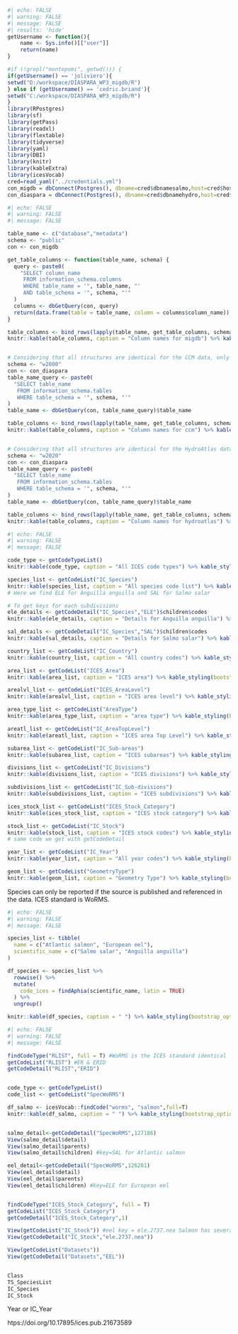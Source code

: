 ```r
#| echo: FALSE
#| warning: FALSE
#| message: FALSE
#| results: 'hide'
getUsername <- function(){
	name <- Sys.info()[["user"]]
	return(name)
}

#if (!grepl("montepomi", getwd())) {
if(getUsername() == 'joliviero'){
setwd("D:/workspace/DIASPARA_WP3_migdb/R")
} else if (getUsername() == 'cedric.briand'){
setwd("C:/workspace/DIASPARA_WP3_migdb/R")
}
library(RPostgres)
library(sf)
library(getPass)
library(readxl)
library(flextable)
library(tidyverse)
library(yaml)
library(DBI)
library(knitr)
library(kableExtra)
library(icesVocab)
cred=read_yaml("../credentials.yml")
con_migdb = dbConnect(Postgres(), dbname=cred$dbnamesalmo,host=cred$host,port=cred$port,user=cred$userdiaspara, password=cred$passworddiaspara)
con_diaspara = dbConnect(Postgres(), dbname=cred$dbnamehydro,host=cred$host,port=cred$port,user=cred$userdiaspara, password=cred$passworddiaspara)
```


```r
#| echo: FALSE
#| warning: FALSE
#| message: FALSE

table_name <- c("database","metadata")
schema <- "public"
con <- con_migdb

get_table_columns <- function(table_name, schema) {
  query <- paste0(
    "SELECT column_name 
     FROM information_schema.columns 
     WHERE table_name = '", table_name, "' 
     AND table_schema = '", schema, "'"
  )
  columns <- dbGetQuery(con, query)
  return(data.frame(table = table_name, column = columns$column_name))
}

table_columns <- bind_rows(lapply(table_name, get_table_columns, schema))
knitr::kable(table_columns, caption = "Column names for migdb") %>% kable_styling(bootstrap_options = c("striped", "hover", "condensed")) 


# Considering that all structures are identical for the CCM data, only one schema is checked
schema <- "w2000"
con <- con_diaspara
table_name_query <- paste0(
  "SELECT table_name 
   FROM information_schema.tables 
   WHERE table_schema = '", schema, "'"
)
table_name <- dbGetQuery(con, table_name_query)$table_name

table_columns <- bind_rows(lapply(table_name, get_table_columns, schema))
knitr::kable(table_columns, caption = "Column names for ccm") %>% kable_styling(bootstrap_options = c("striped", "hover", "condensed"))


# Considering that all structures are identical for the HydroAtlas data, only one schema is checked
schema <- "w2020"
con <- con_diaspara
table_name_query <- paste0(
  "SELECT table_name 
   FROM information_schema.tables 
   WHERE table_schema = '", schema, "'"
)
table_name <- dbGetQuery(con, table_name_query)$table_name

table_columns <- bind_rows(lapply(table_name, get_table_columns, schema))
knitr::kable(table_columns, caption = "Column names for hydroatlas") %>% kable_styling(bootstrap_options = c("striped", "hover", "condensed"))
```

```r
#| echo: FALSE
#| warning: FALSE
#| message: FALSE

code_type <- getCodeTypeList()
knitr::kable(code_type, caption = "All ICES code types") %>% kable_styling(bootstrap_options = c("striped", "hover", "condensed"))

species_list <- getCodeList("IC_Species")
knitr::kable(species_list, caption = "All species code list") %>% kable_styling(bootstrap_options = c("striped", "hover", "condensed"))
# Here we find ELE for Anguilla anguilla and SAL for Salmo salar

# To get keys for each subdivisions
ele_details <- getCodeDetail("IC_Species","ELE")$children$codes
knitr::kable(ele_details, caption = "Details for Anguilla anguilla") %>% kable_styling(bootstrap_options = c("striped", "hover", "condensed"))

sal_details <- getCodeDetail("IC_Species","SAL")$children$codes
knitr::kable(sal_details, caption = "Details for Salmo salar") %>% kable_styling(bootstrap_options = c("striped", "hover", "condensed"))

country_list <- getCodeList("IC_Country")
knitr::kable(country_list, caption = "All country codes") %>% kable_styling(bootstrap_options = c("striped", "hover", "condensed"))

area_list <- getCodeList("ICES_Area")
knitr::kable(area_list, caption = "ICES area") %>% kable_styling(bootstrap_options = c("striped", "hover", "condensed"))

arealvl_list <- getCodeList("ICES_AreaLevel")
knitr::kable(arealvl_list, caption = "ICES area level") %>% kable_styling(bootstrap_options = c("striped", "hover", "condensed"))

area_type_list <- getCodeList("AreaType")
knitr::kable(area_type_list, caption = "area type") %>% kable_styling(bootstrap_options = c("striped", "hover", "condensed"))

areatl_list <- getCodeList("IC_AreaTopLevel")
knitr::kable(areatl_list, caption = "ICES area Top Level") %>% kable_styling(bootstrap_options = c("striped", "hover", "condensed"))

subarea_list <- getCodeList("IC_Sub-areas")
knitr::kable(subarea_list, caption = "ICES subareas") %>% kable_styling(bootstrap_options = c("striped", "hover", "condensed"))

divisions_list <- getCodeList("IC_Divisions")
knitr::kable(divisions_list, caption = "ICES divisions") %>% kable_styling(bootstrap_options = c("striped", "hover", "condensed"))

subdivisions_list <- getCodeList("IC_Sub-divisions")
knitr::kable(subdivisions_list, caption = "ICES subdivisions") %>% kable_styling(bootstrap_options = c("striped", "hover", "condensed"))

ices_stock_list <- getCodeList("ICES_Stock_Category")
knitr::kable(ices_stock_list, caption = "ICES stock category") %>% kable_styling(bootstrap_options = c("striped", "hover", "condensed"))

stock_list <- getCodeList("IC_Stock")
knitr::kable(stock_list, caption = "ICES stock codes") %>% kable_styling(bootstrap_options = c("striped", "hover", "condensed"))
# same code we get with getCodeDetail

year_list <- getCodeList("IC_Year")
knitr::kable(year_list, caption = "All year codes") %>% kable_styling(bootstrap_options = c("striped", "hover", "condensed"))

geom_list <- getCodeList("GeometryType")
knitr::kable(geom_list, caption = "Geometry Type") %>% kable_styling(bootstrap_options = c("striped", "hover", "condensed"))

```

Species can only be reported if the source is published and referenced in the data. ICES standard is WoRMS.

```r
#| echo: FALSE
#| warning: FALSE
#| message: FALSE

species_list <- tibble(
  name = c("Atlantic salmon", "European eel"),
  scientific_name = c("Salmo salar", "Anguilla anguilla")
)

df_species <- species_list %>%
  rowwise() %>%
  mutate(
    code_ices = findAphia(scientific_name, latin = TRUE)
  ) %>%
  ungroup()

knitr::kable(df_species, caption = " ") %>% kable_styling(bootstrap_options = c("striped", "hover", "condensed")) 
```

``` r
#| echo: FALSE
#| warning: FALSE
#| message: FALSE

findCodeType("RLIST", full = T) #WoRMS is the ICES standard identical
getCodeList("RLIST") #ER & ERID
getCodeDetail("RLIST","ERID")


code_type <- getCodeTypeList()
code_list <- getCodeList("SpecWoRMS")

df_salmo <- icesVocab::findCode("worms", "salmon",full=T)
knitr::kable(df_salmo, caption = " ") %>% kable_styling(bootstrap_options = c("striped", "hover", "condensed")) 


salmo_detail<-getCodeDetail("SpecWoRMS",127186)
View(salmo_detail$detail)
View(salmo_detail$parents)
View(salmo_detail$children) #key=SAL for Atlantic salmon

eel_detail<-getCodeDetail("SpecWoRMS",126281)
View(eel_detail$detail)
View(eel_detail$parents)
View(eel_detail$children) #key=ELE for European eel


findCodeType("ICES_Stock_Category", full = T)
getCodeList("ICES_Stock_Category")
getCodeDetail("ICES_Stock_Category",1)

View(getCodeList("IC_Stock")) #eel key = ele.2737.nea Salmon has several (sal-bal & sal-nea)
View(getCodeDetail("IC_Stock","ele.2737.nea"))

View(getCodeList("Datasets"))
View(getCodeDetail("Datasets","EEL"))


Class
TS_SpeciesList
IC_Species
IC_Stock

```

Year or IC_Year

htps://doi.org/10.17895/ices.pub.21673589